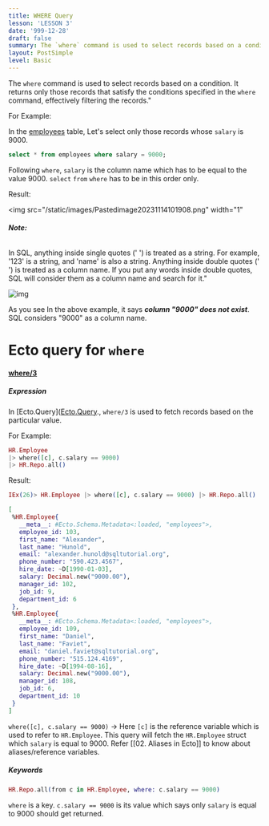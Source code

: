 ```yaml
---
title: WHERE Query
lesson: 'LESSON 3'
date: '999-12-28'
draft: false
summary: The `where` command is used to select records based on a condition. It returns only those records that satisfy the conditions specified in the `where` command, effectively filtering the records."
layout: PostSimple
level: Basic
---
```


The `where` command is used to select records based on a condition. It returns only those records that satisfy the conditions specified in the `where` command, effectively filtering the records."

For Example:

In the [employees](01.%20Introduction) table, Let's select only those records whose `salary` is 9000.

``` SQL
select * from employees where salary = 9000;
```

Following `where`,  `salary` is the  column name which has to be equal to the value 9000. `select` `from` `where` has to be in this order only.

Result:

<img src="/static/images/Pastedimage20231114101908.png" width="1"

###### **Note:**

 In SQL, anything inside single quotes (' ') is treated as a string. For example, '123' is a string, and 'name' is also a string. Anything inside double quotes (' ') is treated as a column name. If you put any words inside double quotes, SQL will consider them as a column name and search for it."

![img](/static/images/Pastedimage20231114102053.png)

As you see In the above example, it says ***column "9000" does not exist***. SQL considers "9000" as a column name. 


# Ecto query for `where` 

#### [where/3](https://hexdocs.pm/ecto/Ecto.Query.html#where/3) 

##### Expression

In [Ecto.Query]([Ecto.Query](https://hexdocs.pm/ecto/Ecto.Query.html)., `where/3` is used to fetch records based on the particular value.

For Example:

``` Elixir
HR.Employee 
|> where([c], c.salary == 9000) 
|> HR.Repo.all() 
```

Result:

 ```Elixir
 IEx(26)> HR.Employee |> where([c], c.salary == 9000) |> HR.Repo.all() 

[
  %HR.Employee{
    __meta__: #Ecto.Schema.Metadata<:loaded, "employees">,
    employee_id: 103,
    first_name: "Alexander",
    last_name: "Hunold",
    email: "alexander.hunold@sqltutorial.org",
    phone_number: "590.423.4567",
    hire_date: ~D[1990-01-03],
    salary: Decimal.new("9000.00"),
    manager_id: 102,
    job_id: 9,
    department_id: 6
  },
  %HR.Employee{
    __meta__: #Ecto.Schema.Metadata<:loaded, "employees">,
    employee_id: 109,
    first_name: "Daniel",
    last_name: "Faviet",
    email: "daniel.faviet@sqltutorial.org",
    phone_number: "515.124.4169",
    hire_date: ~D[1994-08-16],
    salary: Decimal.new("9000.00"),
    manager_id: 108,
    job_id: 6,
    department_id: 10
  }
]
```

`where([c], c.salary == 9000)` -> Here `[c]` is the reference variable which is used to refer to `HR.Employee`. This query will fetch the `HR.Employee` struct which `salary` is equal to 9000.  Refer [[02. Aliases in Ecto]] to know about aliases/reference variables.

##### Keywords

```Elixir
HR.Repo.all(from c in HR.Employee, where: c.salary == 9000) 
```

`where` is a key. `c.salary == 9000` is its value which says only `salary` is equal to 9000 should get returned.